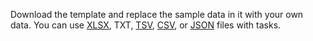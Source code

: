 Download the template and replace the sample data in it with your own data. You can use [XLSX](https://toloka.ai/en/docs/glossary#xlsx-format), TXT, [TSV](https://toloka.ai/en/docs/glossary#tsv-format), [CSV](https://toloka.ai/en/docs/glossary#csv-format), or [JSON](https://toloka.ai/en/docs/glossary#json-format) files with tasks.